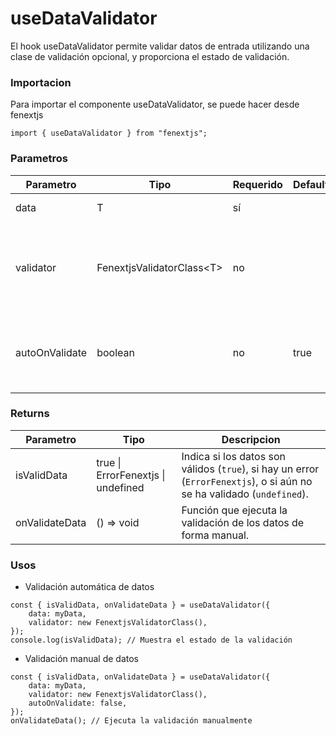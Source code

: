 # useDataValidator

El hook useDataValidator permite validar datos de entrada utilizando una clase de validación opcional, y proporciona el estado de validación.

### Importacion

Para importar el componente useDataValidator, se puede hacer desde fenextjs

```tsx copy
import { useDataValidator } from "fenextjs";
```

### Parametros

| Parametro | Tipo | Requerido | Default | Descripcion |
| --------- | ---- | --------- | ------- | ----------- |
| data | T | sí |  | Los datos que se van a validar. |
| validator | FenextjsValidatorClass\<T\> | no |  | Instancia opcional de una clase de validación personalizada para validar los datos. |
| autoOnValidate | boolean | no | true | Determina si la validación se debe ejecutar automáticamente al cambiar los datos. |
### Returns

| Parametro | Tipo | Descripcion |
| --------- | ---- | ----------- |
| isValidData | true \| ErrorFenextjs \| undefined  | Indica si los datos son válidos (`true`), si hay un error (`ErrorFenextjs`), o si aún no se ha validado (`undefined`). |
| onValidateData | () =\> void  | Función que ejecuta la validación de los datos de forma manual. |
### Usos

- Validación automática de datos

```tsx copy
const { isValidData, onValidateData } = useDataValidator({
    data: myData,
    validator: new FenextjsValidatorClass(),
});
console.log(isValidData); // Muestra el estado de la validación
```

- Validación manual de datos

```tsx copy
const { isValidData, onValidateData } = useDataValidator({
    data: myData,
    validator: new FenextjsValidatorClass(),
    autoOnValidate: false,
});
onValidateData(); // Ejecuta la validación manualmente
```

